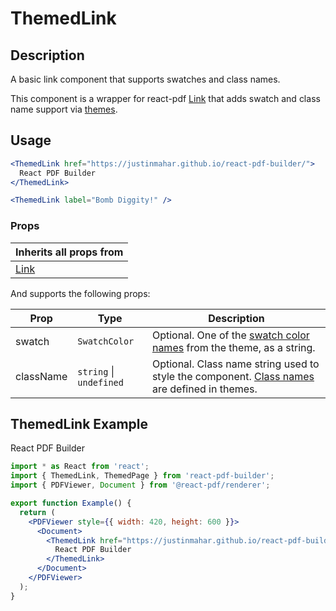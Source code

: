 

<Meta title="Documentation/Components/Basics/ThemedLink" />

<h1>ThemedLink</h1>

## Description

A basic link component that supports swatches and class names.

This component is a wrapper for react-pdf [Link](https://react-pdf.org/components#link) that adds swatch and class name support via [themes](https://justinmahar.github.io/react-pdf-builder/?path=/docs/documentation-themes--docs).

## Usage

```jsx
<ThemedLink href="https://justinmahar.github.io/react-pdf-builder/">
  React PDF Builder
</ThemedLink>
```

```jsx
<ThemedLink label="Bomb Diggity!" />
```

### Props


| Inherits all props from                       |
| --------------------------------------------- |
| [Link](https://react-pdf.org/components#link) |

And supports the following props:

| Prop      | Type                        | Description                                                                                                                                                                                       |
| --------- | --------------------------- | ------------------------------------------------------------------------------------------------------------------------------------------------------------------------------------------------- |
| swatch    | `SwatchColor`               | Optional. One of the [swatch color names](https://justinmahar.github.io/react-pdf-builder/?path=/docs/documentation-themes--docs#swatch-colors) from the theme, as a string.                      |
| className | `string` &#124; `undefined` | Optional. Class name string used to style the component. [Class names](https://justinmahar.github.io/react-pdf-builder/?path=/docs/documentation-themes--docs#class-names) are defined in themes. |

## ThemedLink Example

<DocsPDF>
  <ThemedLink href="https://justinmahar.github.io/react-pdf-builder/?path=/docs/home--docs">React PDF Builder</ThemedLink>
</DocsPDF>

```jsx
import * as React from 'react';
import { ThemedLink, ThemedPage } from 'react-pdf-builder';
import { PDFViewer, Document } from '@react-pdf/renderer';

export function Example() {
  return (
    <PDFViewer style={{ width: 420, height: 600 }}>
      <Document>
        <ThemedLink href="https://justinmahar.github.io/react-pdf-builder/?path=/docs/home--docs">
          React PDF Builder
        </ThemedLink>
      </Document>
    </PDFViewer>
  );
}
```
